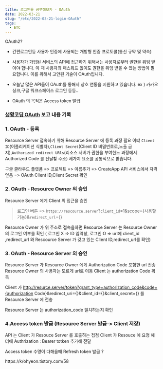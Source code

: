 ```yaml
---
title: 로그인을 공부해보자 - OAuth
date: 2022-03-21
slug: "/etc/2022-03-21-login-OAuth"
tags:
  - ETC
---
```




OAuth2? 
  * 간편로그인등 사용자 인증에 사용되는 개방형 인증 프로토콜(통신 규약 및 약속) 
  * 사용자가 가입된 서비스의 API에 접근하기 위해서는 사용자로부터 권한을 위임 받아야 합니다.
    이 때 사용자의 패스워드 없이도 권한을 위임 받을 수 있는 방법이 필요합니다.
    이를 위해서 고안된 기술이 OAuth입니다.
  * 오늘날 많은 API들이 OAuth를 통해서 상호 연동을 지원하고 있습니다.
    ex ) 카카오 싱크,구글 워크스페이스 로그인 등등..
    
  * OAuth 의 목적은 Access token 발급
  
###  [생황코딩 OAuth](https://opentutorials.org/course/3405) 보고 내용 기록

### 1. OAuth - 등록
Resource Server 접속하기 위해 Resource Server 에 등록 과정 필요
이떄 `Client ID`(어플리케이션 식별자),`Client Secret`(Client ID 비밀번호로,노출 금지),`Authorized redirect URls`(리소스 서버가 권한을 부여한느 과정에서 Authorized Code 를 전달핳 주소) 세가지 요소를 공통적으로 받습니다.

구글 클라우드 플렛폼 
=> 프로젝트 => 이름추가 => CreateApp
API 서비스에서 자격 얻음 => OAuth Client ID,Client Secret 확인

### 2. OAuth - Resource Owner 의 승인
Resource Server 에게 Client 의 접근을 승인
 > 로그인 버튼 => `https://rescource.server`?`client_id`=1&scope={사용할 기능}&`redirect_url`={}

Resource Owner 가 위 주소로 접속을하면
  Resource Server 는 Resource Owner의 로그인 여부를 확인
  ( 로그인 X => ID 입력창, 로그인 O => url에 client_id ,redirect_url 와 Rescource Server 가 갖고 있는 Client ID,redirect_url를 확인)

### 3. OAuth - Resource Server 의 승인

  Resource Server 가 Resource Owner 에게 Authorization Code 포함한 url 전송
  Resource Owner 의 사용자는 모르게 url로 이동 Client 는 authorization Code 획득
  
  Client 가 http://resurce.server/token?grant_type=authorization_code&code={authorization Code}&redirect_uri={}&client_id={}&client_secret={} 를 Resource Server 에 전송

  Resource Server 는 authorization_code 일치하는지 확인


### 4.Access token 발급 (Resource Server 발급-> Client 저장)


API 는 Client 가 Resouce Server 를 호출하는 접점 
Client 가 Resouce 에 요청 헤더에 Authrization : Bearer totken 추가해 전달

Access token 수명이 다해을때 Refresh token 발급 ?


https://k/ohyeon.tistory.com/58

